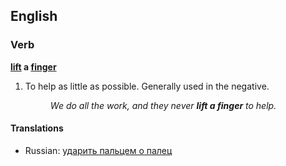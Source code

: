 ==English==

===Verb===
{{rfc-xphrase|Verb phrase}}
'''[[lift]] a [[finger]]'''

# {{idiom}} To help as little as possible.  Generally used in the negative.
#:''We do all the work, and they never '''lift a finger''' to help.''

====Translations====
*Russian: [[ударить пальцем о палец]]<!--to strike a finger with another finger "Он пальцем о палец не ударил, а денег требует"-->